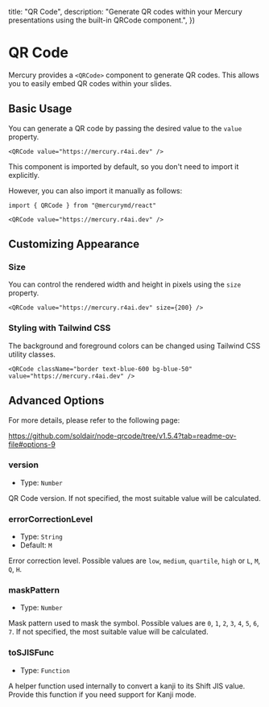 
  title: "QR Code",
  description: "Generate QR codes within your Mercury presentations using the built-in QRCode component.",
})

# QR Code

Mercury provides a `<QRCode>` component to generate QR codes.
This allows you to easily embed QR codes within your slides.

## Basic Usage

You can generate a QR code by passing the desired value to the `value` property.

```mdx
<QRCode value="https://mercury.r4ai.dev" />
```

This component is imported by default, so you don't need to import it explicitly.

However, you can also import it manually as follows:

```mdx
import { QRCode } from "@mercurymd/react"

<QRCode value="https://mercury.r4ai.dev" />
```

## Customizing Appearance

### Size

You can control the rendered width and height in pixels using the `size` property.

```mdx
<QRCode value="https://mercury.r4ai.dev" size={200} />
```

### Styling with Tailwind CSS

The background and foreground colors can be changed using Tailwind CSS utility classes.

```mdx
<QRCode className="border text-blue-600 bg-blue-50" value="https://mercury.r4ai.dev" />
```

## Advanced Options

For more details, please refer to the following page:

https://github.com/soldair/node-qrcode/tree/v1.5.4?tab=readme-ov-file#options-9

### version

- Type: `Number`

QR Code version. If not specified, the most suitable value will be calculated.

### errorCorrectionLevel

- Type: `String`
- Default: `M`

Error correction level.
Possible values are `low`, `medium`, `quartile`, `high` or `L`, `M`, `Q`, `H`.

### maskPattern

- Type: `Number`

Mask pattern used to mask the symbol.
Possible values are `0`, `1`, `2`, `3`, `4`, `5`, `6`, `7`.
If not specified, the most suitable value will be calculated.

### toSJISFunc

- Type: `Function`

A helper function used internally to convert a kanji to its Shift JIS value.
Provide this function if you need support for Kanji mode.
